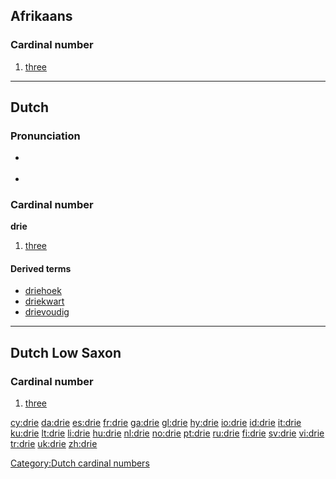 ==Afrikaans==

===Cardinal number===
{{infl|af|cardinal number}}

# [[three]]

----
==Dutch==
[[Category:Dutch cardinal numbers]]
===Pronunciation===
*{{a|BE}} {{IPA|/dri/}}
*: {{audio|Nl-drie (Belgium).ogg|audio (Belgium)}}
*{{a|NL}} {{IPA|/dʀi/}}
*: {{audio|Nl-drie.ogg|audio (Netherlands)}}

===Cardinal number===
'''drie'''
# [[three]]

====Derived terms====
* [[driehoek]]
* [[driekwart]]
* [[drievoudig]]

----

==Dutch Low Saxon==
===Cardinal number===
{{infl|nds-nl|cardinal number}}
# [[three]]

[[cy:drie]]
[[da:drie]]
[[es:drie]]
[[fr:drie]]
[[ga:drie]]
[[gl:drie]]
[[hy:drie]]
[[io:drie]]
[[id:drie]]
[[it:drie]]
[[ku:drie]]
[[lt:drie]]
[[li:drie]]
[[hu:drie]]
[[nl:drie]]
[[no:drie]]
[[pt:drie]]
[[ru:drie]]
[[fi:drie]]
[[sv:drie]]
[[vi:drie]]
[[tr:drie]]
[[uk:drie]]
[[zh:drie]]